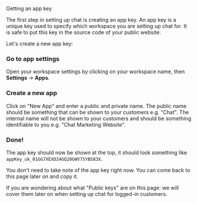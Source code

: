 

Getting an app key

The first step in setting up chat is creating an app key. An app key is a unique key used to specify which workspace you are setting up chat for. It is safe to put this key in the source code of your
public website.

Let's create a new app key:

<Steps>

### Go to app settings

Open your workspace settings by clicking on your workspace name, then **Settings** → **Apps**.

### Create a new app

Click on "New App" and enter a public and private name.
The public name should be something that can be shown to your customers e.g. "Chat".
The internal name will not be shown to your customers and should be something identifiable to you e.g. "Chat Marketing Website".

### Done!

The app key should now be shown at the top, it should look something like `appKey_uk_01GG7XEXD24GQ20GWV7SYBS83X`.

You don't need to take note of the app key right now. You can come back to this page later on and copy it.

If you are wondering about what "Public keys" are on this page: we will cover
them later on when setting up chat for logged-in customers.

</Steps>
